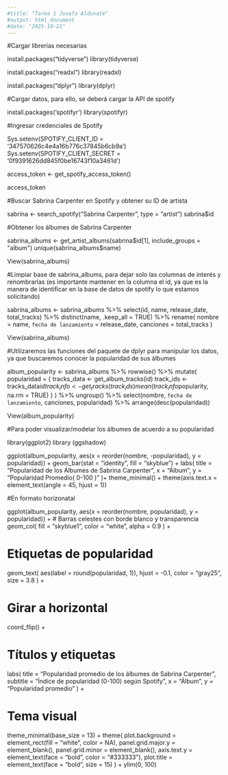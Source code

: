 ```yaml
---
#title: "Tarea 1 Josefa Aldunate"
#output: html_document
#date: "2025-10-21"
---
```

#Cargar librerías necesarias

install.packages("tidyverse")
library(tidyverse)

install.packages("readxl")
library(readxl)

install.packages("dplyr")
library(dplyr)

#Cargar datos, para ello, se deberá cargar la API de spotify

install.packages('spotifyr')
library(spotifyr)

#Ingresar credenciales de Spotify

Sys.setenv(SPOTIFY_CLIENT_ID = '347570626c4e4a16b776c37845b6cb9a')
Sys.setenv(SPOTIFY_CLIENT_SECRET = '0f9391626dd845f0be16743f10a3461d')

access_token <- get_spotify_access_token()

access_token

#Buscar Sabrina Carpenter en Spotify y obtener su ID de artista

sabrina <- search_spotify("Sabrina Carpenter", type = "artist")
sabrina$id

#Obtener los álbumes de Sabrina Carpenter

sabrina_albums <- get_artist_albums(sabrina$id[1], include_groups = "album")
unique(sabrina_albums$name)

View(sabrina_albums)

#Limpiar base de sabrina_albums, para dejar solo las columnas de interés y renombrarlas (es importante mantener en la columna el id, ya que es la manera de identificar en la base de datos de spotify lo que estamos solicitando)

sabrina_albums <- sabrina_albums %>%
  select(id, name, release_date, total_tracks) %>%
  distinct(name, .keep_all = TRUE) %>%
  rename(
    nombre = name,
    `fecha de lanzamiento` = release_date,
    canciones = total_tracks
  )

View(sabrina_albums)

#Utilizaremos las funciones del paquete de dplyr para manipular los datos, ya que buscaremos conocer la popularidad de sus álbumes

album_popularity <- sabrina_albums %>%
  rowwise() %>%
  mutate(
    popularidad = {
      tracks_data <- get_album_tracks(id)
      track_ids <- tracks_data$id
      track_info <- get_tracks(track_ids)
      mean(track_info$popularity, na.rm = TRUE)
    }
  ) %>%
  ungroup() %>%
  select(nombre, `fecha de lanzamiento`, canciones, popularidad) %>%
  arrange(desc(popularidad))

View(album_popularity)

#Para poder visualizar/modelar los álbumes de acuerdo a su popularidad 

library(ggplot2)
library (ggshadow)

ggplot(album_popularity, aes(x = reorder(nombre, -popularidad), y = popularidad)) +
  geom_bar(stat = "identity", fill = "skyblue") +
  labs(
    title = "Popularidad de los Álbumes de Sabrina Carpenter",
       x = "Álbum",
       y = "Popularidad Promedio( 0-100 )"
       )+
  theme_minimal() +
  theme(axis.text.x = element_text(angle = 45, hjust = 1))

#En formato horizonatal

ggplot(album_popularity, aes(x = reorder(nombre, popularidad), y = popularidad)) +
  # Barras celestes con borde blanco y transparencia
  geom_col(
    fill = "skyblue1",
    color = "white",
    alpha = 0.9
  ) +

# Etiquetas de popularidad
  geom_text(
    aes(label = round(popularidad, 1)),
    hjust = -0.1,
    color = "gray25",
    size = 3.8
  ) +

# Girar a horizontal
  coord_flip() +

# Títulos y etiquetas
  labs(
    title = "Popularidad promedio de los álbumes de Sabrina Carpenter",
    subtitle = "Índice de popularidad (0-100) según Spotify",
    x = "Álbum",
    y = "Popularidad promedio"
  ) +

# Tema visual
  theme_minimal(base_size = 13) +
  theme(
    plot.background = element_rect(fill = "white", color = NA),
    panel.grid.major.y = element_blank(),
    panel.grid.minor = element_blank(),
    axis.text.y = element_text(face = "bold", color = "#333333"),
    plot.title = element_text(face = "bold", size = 15)
  ) +
  ylim(0, 100)






